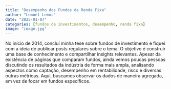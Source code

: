 ```yaml
---
title: "Desempenho dos Fundos de Renda Fixa"
author: "Lemuel Lemos"
date: "2025-01-07"
categories: [fundos de investimentos, desempenho, renda fixa]
image: "image.jpg"
---
```


No início de 2014, concluí minha tese sobre fundos de investimento e fiquei com a ideia de publicar posts regulares sobre o tema. O objetivo é construir uma base de conhecimento e compartilhar insights relevantes. Apesar da existência de páginas que comparam fundos, ainda vemos poucas pessoas discutindo os resultados da indústria de forma mais ampla, analisando aspectos como captação, desempenho em rentabilidade, risco e diversas outras métricas. Aqui, buscamos observar os dados de maneira agregada, em vez de focar em fundos específicos.
